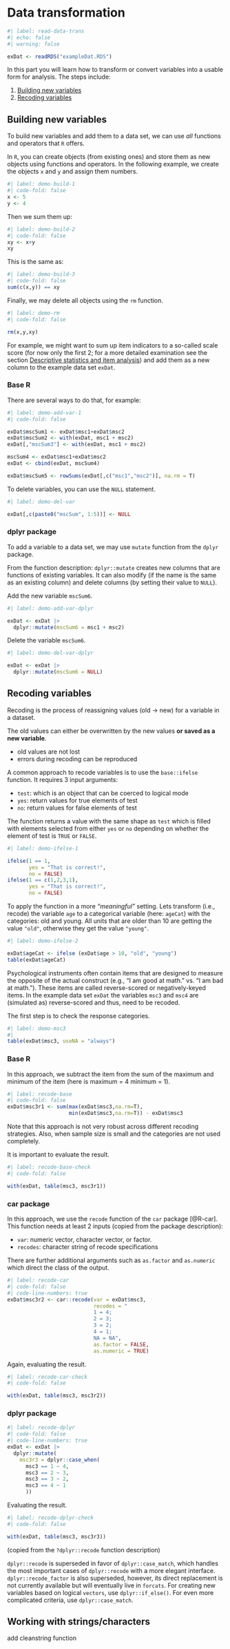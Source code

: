 # Data transformation

```r
#| label: read-data-trans
#| echo: false
#| warning: false

exDat <- readRDS("exampleDat.RDS")

```

In this part you will learn how to transform or convert variables into a usable form for analysis. The steps include:

1. [Building new variables](#build-var)
2. [Recoding variables](#rec-var)


## Building new variables {#build-var}

To build new variables and add them to a data set, we can use *all* functions and operators that `R` offers.

::: {.callout-note collapse="true" appearance="simple" title="Create and delete objects."}

In `R`, you can create objects (from existing ones) and store them as new objects using functions and operators. In the following example, we create the objects `x` and `y` and assign them numbers.

```r
#| label: demo-build-1
#| code-fold: false
x <- 5
y <- 4
```

Then we sum them up:

```r
#| label: demo-build-2
#| code-fold: false
xy <- x+y
xy
```
This is the same as:

```r
#| label: demo-build-3
#| code-fold: false
sum(c(x,y)) == xy
```

Finally, we may delete all objects using the `rm` function.

```r
#| label: demo-rm
#| code-fold: false

rm(x,y,xy)
```

:::

For example, we might want to sum up item indicators to a so-called scale score (for now only the first 2; for a more detailed examination see the section [Descriptive statistics and item analysis](item-analy-descr.qmd)) and add them as a new column to the example data set `exDat`.

::: {.panel-tabset}

### Base R

There are several ways to do that, for example:

```r
#| label: demo-add-var-1
#| code-fold: false

exDat$mscSum1 <- exDat$msc1+exDat$msc2
exDat$mscSum2 <- with(exDat, msc1 + msc2)
exDat[,"mscSum3"] <- with(exDat, msc1 + msc2)

mscSum4 <- exDat$msc1+exDat$msc2
exDat <- cbind(exDat, mscSum4)

exDat$mscSum5 <- rowSums(exDat[,c("msc1","msc2")], na.rm = T)
```


To delete variables, you can use the `NULL` statement.

```r
#| label: demo-del-var

exDat[,c(paste0("mscSum", 1:5))] <- NULL
```


### dplyr package

To add a variable to a data set, we may use `mutate` function from the `dplyr` package.

From the function description: `dplyr::mutate` creates new columns that are functions of existing variables. It can also modify (if the name is the same as an existing column) and delete columns (by setting their value to `NULL`).

Add the new variable `mscSum6`.

```r
#| label: demo-add-var-dplyr

exDat <- exDat |>
  dplyr::mutate(mscSum6 = msc1 + msc2)

```

Delete the variable `mscSum6`.

```r
#| label: demo-del-var-dplyr

exDat <- exDat |>
  dplyr::mutate(mscSum6 = NULL)

```

:::

## Recoding variables {#rec-var}

Recoding is the process of reassigning values (old &rarr; new) for a variable in a dataset.

The old values can either be overwritten by the new values **or saved as a new variable**.

::: {.callout-important collapse="false" appearance="simple" title="We always create a new variable when we recode a variable!"}

-   old values are not lost    
-   errors during recoding can be reproduced

:::


A common approach to recode variables is to use the `base::ifelse` function. It requires 3 input arguments:

- `test`: which is an object that can be coerced to logical mode
- `yes`: return values for true elements of test
- `no`: return values for false elements of test

The function returns a value with the same shape as `test` which is filled with elements selected from either `yes` or `no` depending on whether the element of test is `TRUE` or `FALSE`.

```r
#| label: demo-ifelse-1

ifelse(1 == 1,
       yes = "That is correct!",
       no = FALSE)
ifelse(1 == c(1,2,3,1),
       yes = "That is correct!",
       no = FALSE)
```

To apply the function in a more *"meaningful"* setting. Lets transform (i.e., recode) the variable `age` to a categorical variable (here: `ageCat`) with the categories: old and young. All units that are older than 10 are getting the value `"old"`, otherwise they get the value `"young"`.

```r
#| label: demo-ifelse-2

exDat$ageCat <- ifelse (exDat$age > 10, "old", "young")
table(exDat$ageCat)
```


Psychological instruments often contain items that are designed to measure the opposite of the actual construct (e.g., "I am good at math." vs. "I am bad at math."). These items are called reverse-scored or negatively-keyed items. In the example data set `exDat` the variables `msc3` and `msc4` are (simulated as) reverse-scored and thus, need to be recoded.

The first step is to check the response categories.

```r
#| label: demo-msc3
#| 
table(exDat$msc3, useNA = "always")
```


::: {.panel-tabset}

### Base R

In this approach, we subtract the item from the sum of the maximum and minimum of the item (here is maximum = 4 minimum = 1).

```r
#| label: recode-base
#| code-fold: false
exDat$msc3r1 <- sum(max(exDat$msc3,na.rm=T),
                    min(exDat$msc3,na.rm=T)) - exDat$msc3 

```

::: {.callout-note collapse="false" appearance="simple" }

Note that this approach is not very robust across different recoding strategies. Also, when sample size is small and the categories are not used completely. 

:::

It is important to evaluate the result.

```r
#| label: recode-base-check
#| code-fold: false

with(exDat, table(msc3, msc3r1))
```


### car package

In this approach, we use the `recode` function of the `car` package [@R-car]. This function needs at least 2 inputs (copied from the package description):

- `var`: numeric vector, character vector, or factor.
- `recodes`: character string of recode specifications

There are further additional arguments such as `as.factor` and `as.numeric` which direct the class of the output.

```r
#| label: recode-car
#| code-fold: false
#| code-line-numbers: true
exDat$msc3r2 <- car::recode(var = exDat$msc3,
                            recodes = "
                            1 = 4;
                            2 = 3;
                            3 = 2;
                            4 = 1;
                            NA = NA",
                            as.factor = FALSE,
                            as.numeric = TRUE)
```

Again, evaluating the result.

```r
#| label: recode-car-check
#| code-fold: false

with(exDat, table(msc3, msc3r2))
```

### dplyr package

```r
#| label: recode-dplyr
#| code-fold: false
#| code-line-numbers: true
exDat <- exDat |>
  dplyr::mutate(
    msc3r3 = dplyr::case_when(
      msc3 == 1 ~ 4,
      msc3 == 2 ~ 3,
      msc3 == 3 ~ 2,
      msc3 == 4 ~ 1
      ))
```

Evaluating the result.

```r
#| label: recode-dplyr-check
#| code-fold: false

with(exDat, table(msc3, msc3r3))
```

::: {.callout-note collapse="false" appearance="simple" }

(copied from the `?dplyr::recode` function description)

`dplyr::recode` is superseded in favor of `dplyr::case_match`, which handles the most important cases of `dplyr::recode` with a more elegant interface. `dplyr::recode_factor` is also superseded, however, its direct replacement is not currently available but will eventually live in `forcats`. For creating new variables based on logical `vectors`, use `dplyr::if_else()`. For even more complicated criteria, use `dplyr::case_match`.


:::

:::

## Working with strings/characters

add cleanstring function

